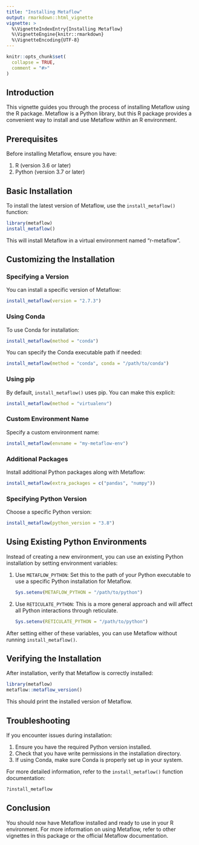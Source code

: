 ```yaml
---
title: "Installing Metaflow"
output: rmarkdown::html_vignette
vignette: >
  %\VignetteIndexEntry{Installing Metaflow}
  %\VignetteEngine{knitr::rmarkdown}
  %\VignetteEncoding{UTF-8}
---
```


```r
knitr::opts_chunk$set(
  collapse = TRUE,
  comment = "#>"
)
```

## Introduction

This vignette guides you through the process of installing Metaflow using the R package. Metaflow is a Python library, but this R package provides a convenient way to install and use Metaflow within an R environment.

## Prerequisites

Before installing Metaflow, ensure you have:

1. R (version 3.6 or later)
2. Python (version 3.7 or later)

## Basic Installation

To install the latest version of Metaflow, use the `install_metaflow()` function:

```r
library(metaflow)
install_metaflow()
```

This will install Metaflow in a virtual environment named "r-metaflow".

## Customizing the Installation

### Specifying a Version

You can install a specific version of Metaflow:

```r
install_metaflow(version = "2.7.3")
```

### Using Conda

To use Conda for installation:

```r
install_metaflow(method = "conda")
```

You can specify the Conda executable path if needed:

```r
install_metaflow(method = "conda", conda = "/path/to/conda")
```

### Using pip

By default, `install_metaflow()` uses pip. You can make this explicit:

```r
install_metaflow(method = "virtualenv")
```

### Custom Environment Name

Specify a custom environment name:

```r
install_metaflow(envname = "my-metaflow-env")
```

### Additional Packages

Install additional Python packages along with Metaflow:

```r
install_metaflow(extra_packages = c("pandas", "numpy"))
```

### Specifying Python Version

Choose a specific Python version:

```r
install_metaflow(python_version = "3.8")
```

## Using Existing Python Environments

Instead of creating a new environment, you can use an existing Python installation by setting environment variables:

1. Use `METAFLOW_PYTHON`:
   Set this to the path of your Python executable to use a specific Python installation for Metaflow.

   ```r
   Sys.setenv(METAFLOW_PYTHON = "/path/to/python")
   ```

2. Use `RETICULATE_PYTHON`:
   This is a more general approach and will affect all Python interactions through reticulate.

   ```r
   Sys.setenv(RETICULATE_PYTHON = "/path/to/python")
   ```

After setting either of these variables, you can use Metaflow without running `install_metaflow()`.

## Verifying the Installation

After installation, verify that Metaflow is correctly installed:

```r
library(metaflow)
metaflow::metaflow_version()
```

This should print the installed version of Metaflow.

## Troubleshooting

If you encounter issues during installation:

1. Ensure you have the required Python version installed.
2. Check that you have write permissions in the installation directory.
3. If using Conda, make sure Conda is properly set up in your system.

For more detailed information, refer to the `install_metaflow()` function documentation:

```r
?install_metaflow
```

## Conclusion

You should now have Metaflow installed and ready to use in your R environment. For more information on using Metaflow, refer to other vignettes in this package or the official Metaflow documentation.
